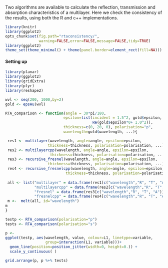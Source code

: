 Two algorithms are available to calculate the reflection, transmission and absorption characteristics of a multilayer. Here we check the consistency of the results, using both the R and c++ implementations.

```r
library(knitr)
library(ggplot2)
opts_chunk$set(fig.path="rtaconsistency/",
               warning=FALSE,error=FALSE,message=FALSE,tidy=TRUE)
library(ggplot2)
theme_set(theme_minimal() + theme(panel.border=element_rect(fill=NA)))
```

#### Setting up

```r
library(planar)
library(ggplot2)
library(gridExtra)
library(plyr)
library(reshape2)

wvl <- seq(200, 1000,by=2)
gold <- epsAu(wvl)

```

```r
RTA_comparison <- function(angle = 30*pi/180,
                          epsilon=list(incident = 1.5^2, gold$epsilon,
                                       Re(gold$epsilon*0+ 1.0^2)),
                          thickness=c(0, 20, 0), polarisation="p",
                          wavelength=gold$wavelength, ...){

 res1 <- multilayer(wavelength, angle=angle, epsilon=epsilon, 
                   thickness=thickness, polarisation=polarisation, ...)
 res2 <- multilayercpp(wavelength, angle=angle, epsilon=epsilon, 
                    thickness=thickness, polarisation=polarisation, ...)
 res3 <- recursive_fresnel(wavelength, angle=angle, epsilon=epsilon, 
                   thickness=thickness, polarisation=polarisation, ...)
 res4 <- recursive_fresnelcpp(wavelength, angle=angle, epsilon=epsilon, 
                           thickness=thickness, polarisation=polarisation, ...)
 
 all <- list("multilayer" = data.frame(res1[c("wavelength","R", "T", "A")]),
             "multilayercpp" = data.frame(res2[c("wavelength","R", "T", "A")]),
             "fresnel" = data.frame(res3[c("wavelength","R", "T", "A")]),
             "fresnelcpp" = data.frame(res4[c("wavelength","R", "T", "A")]))
 m <-  melt(all, id="wavelength")
m 
}

testp <- RTA_comparison(polarisation="p")
tests <- RTA_comparison(polarisation="s")

p <- 
ggplot(testp, aes(wavelength, value, colour=L1, linetype=variable,
                  group=interaction(L1, variable)))+
  geom_line(position=position_jitter(width=0, height=0.)) +
  scale_y_continuous( )

grid.arrange(p, p %+% tests)
```
